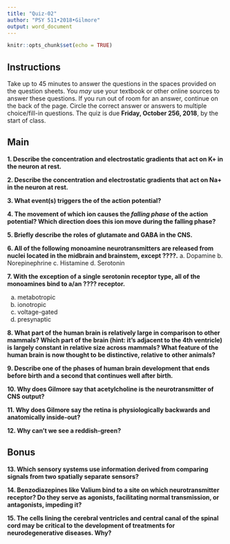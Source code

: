 ```yaml
---
title: "Quiz-02"
author: "PSY 511•2018•Gilmore"
output: word_document
---
```


```r
knitr::opts_chunk$set(echo = TRUE)
```

## Instructions

Take up to 45 minutes to answer the questions in the spaces provided on the question sheets. You *may* use your textbook or other online sources to answer these questions. If you run out of room for an answer, continue on the back of the page. 
Circle the correct answer or answers to multiple choice/fill-in questions. 
The quiz is due **Friday, October 256, 2018**, by the start of class.

## Main

**1. Describe the concentration and electrostatic gradients that act on K+ in the neuron at rest.**

**2. Describe the concentration and electrostatic gradients that act on Na+ in the neuron at rest.**

**3. What event(s) triggers the \emph{rising phase} of the action potential?**

**4. The movement of which ion causes the *falling phase* of the action potential?  Which direction does this ion move during the falling phase?**

**5. Briefly describe the roles of glutamate and GABA in the CNS.**

**6. All of the following monoamine neurotransmitters are released from nuclei located in the midbrain and brainstem, except ????.**
a. Dopamine
b. Norepinephrine
c. Histamine
d. Serotonin

**7. With the exception of a single serotonin receptor type, all of the monoamines bind to a/an ???? receptor.**

a. metabotropic
b. ionotropic
c. voltage-gated
d. presynaptic

**8. What part of the human brain is relatively large in comparison to other mammals? Which part of the brain (hint: it's adjacent to the 4th ventricle) is largely constant in relative size across mammals? What feature of the human brain is now thought to be distinctive, relative to other animals?**

**9. Describe one of the phases of human brain development that ends before birth and a second that continues well after birth.**

**10. Why does Gilmore say that acetylcholine is the neurotransmitter of CNS output?**

**11. Why does Gilmore say the retina is physiologically backwards and anatomically inside-out?**

**12. Why can't we see a reddish-green?**

## Bonus

**13. Which sensory systems use information derived from comparing signals from two spatially separate sensors?**

**14. Benzodiazepines like Valium bind to a site on which neurotransmitter receptor? Do they serve as agonists, facilitating normal transmission, or antagonists, impeding it?**

**15. The cells lining the cerebral ventricles and central canal of the spinal cord may be critical to the development of treatments for neurodegenerative diseases. Why?**


